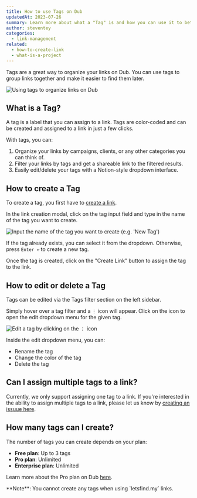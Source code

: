 ```yaml
---
title: How to use Tags on Dub
updatedAt: 2023-07-26
summary: Learn more about what a "Tag" is and how you can use it to better manage your links on Dub.
author: steventey
categories:
  - link-management
related:
  - how-to-create-link
  - what-is-a-project
---
```


Tags are a great way to organize your links on Dub. You can use tags to group links together and make it easier to find them later.

<Image
  alt="Using tags to organize links on Dub"
  src="https://d2vwwcvoksz7ty.cloudfront.net/changelog/new-tag-creation-flow.png"
  width={1824}
  height={995}
/>

## What is a Tag?

A tag is a label that you can assign to a link. Tags are color-coded and can be created and assigned to a link in just a few clicks.

With tags, you can:

1. Organize your links by campaigns, clients, or any other categories you can think of.
2. Filter your links by tags and get a shareable link to the filtered results.
3. Easily edit/delete your tags with a Notion-style dropdown interface.

## How to create a Tag

To create a tag, you first have to [create a link](how-to-create-link).

In the link creation modal, click on the tag input field and type in the name of the tag you want to create.

<Image
  alt="Input the name of the tag you want to create (e.g. 'New Tag')"
  src="https://d2vwwcvoksz7ty.cloudfront.net/help/tag-dropdown.png"
  width={1147}
  height={902}
/>

If the tag already exists, you can select it from the dropdown. Otherwise, press `Enter ↩` to create a new tag.

Once the tag is created, click on the "Create Link" button to assign the tag to the link.

## How to edit or delete a Tag

Tags can be edited via the Tags filter section on the left sidebar.

Simply hover over a tag filter and a `⋮` icon will appear. Click on the icon to open the edit dropdown menu for the given tag.

<Image
  alt="Edit a tag by clicking on the ⋮ icon"
  src="https://d2vwwcvoksz7ty.cloudfront.net/help/edit-tag-menu.png"
  width={845}
  height={614}
/>

Inside the edit dropdown menu, you can:

- Rename the tag
- Change the color of the tag
- Delete the tag

## Can I assign multiple tags to a link?

Currently, we only support assigning one tag to a link. If you're interested in the ability to assign multiple tags to a link, please let us know by [creating an issuue here](https://letsfind.my/issues).

## How many tags can I create?

The number of tags you can create depends on your plan:

- **Free plan**: Up to 3 tags
- **Pro plan**: Unlimited
- **Enterprise plan**: Unlimited

Learn more about the Pro plan on Dub [here](pro-plan).

<Note variant="warning">
  **Note**: You cannot create any tags when using `letsfind.my` links.
</Note>
